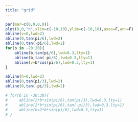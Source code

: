 ```yaml
---
title: "grid"
---
```


```r
par(mar=c(0,0,0,0))
plot(0,0,"n",xlim=c(-10,10),ylim=c(-10,10),axes=F,ann=F)
abline(v=0,lwd=2)
abline(0,tan(pi/6),lwd=2)
abline(0,tan(-pi/6),lwd=2)
for(b in -20:20){
    abline(b,tan(pi/6),lwd=0.3,lty=1)
    abline(b,tan(-pi/6),lwd=0.3,lty=1)
    abline(v=b*cos(pi/6),lwd=0.3,lty=1)
}

abline(h=0,lwd=2)
abline(0,tan(pi/3),lwd=2)
abline(0,tan(-pi/3),lwd=2)

# for(b in -30:30){
#     abline(2*b*sin(pi/6),tan(pi/3),lwd=0.3,lty=1)
#     abline(2*b*sin(pi/6),tan(-pi/3),lwd=0.3,lty=1)
#     abline(h=2*b*sin(pi/6),lwd=0.3,lty=1)
# }

```


